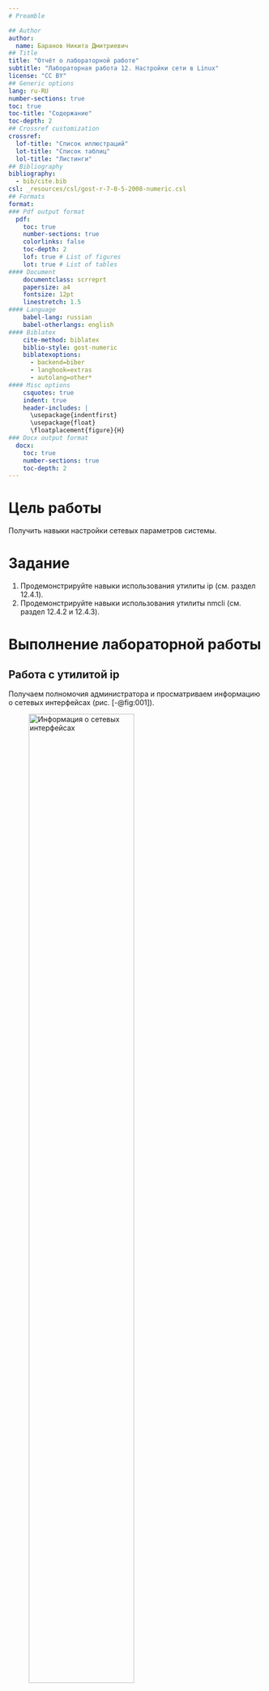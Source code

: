 ```yaml
---
# Preamble

## Author
author:
  name: Баранов Никита Дмитриевич
## Title
title: "Отчёт о лабораторной работе"
subtitle: "Лабораторная работа 12. Настройки сети в Linux"
license: "CC BY"
## Generic options
lang: ru-RU
number-sections: true
toc: true
toc-title: "Содержание"
toc-depth: 2
## Crossref customization
crossref:
  lof-title: "Список иллюстраций"
  lot-title: "Список таблиц"
  lol-title: "Листинги"
## Bibliography
bibliography:
  - bib/cite.bib
csl: _resources/csl/gost-r-7-0-5-2008-numeric.csl
## Formats
format:
### Pdf output format
  pdf:
    toc: true
    number-sections: true
    colorlinks: false
    toc-depth: 2
    lof: true # List of figures
    lot: true # List of tables
#### Document
    documentclass: scrreprt
    papersize: a4
    fontsize: 12pt
    linestretch: 1.5
#### Language
    babel-lang: russian
    babel-otherlangs: english
#### Biblatex
    cite-method: biblatex
    biblio-style: gost-numeric
    biblatexoptions:
      - backend=biber
      - langhook=extras
      - autolang=other*
#### Misc options
    csquotes: true
    indent: true
    header-includes: |
      \usepackage{indentfirst}
      \usepackage{float}
      \floatplacement{figure}{H}
### Docx output format
  docx:
    toc: true
    number-sections: true
    toc-depth: 2
---
```


# Цель работы

Получить навыки настройки сетевых параметров системы.

# Задание

1. Продемонстрируйте навыки использования утилиты ip (см. раздел 12.4.1).
2. Продемонстрируйте навыки использования утилиты nmcli (см. раздел 12.4.2 и 12.4.3).

# Выполнение лабораторной работы

## Работа с утилитой ip

Получаем полномочия администратора и просматриваем информацию о сетевых интерфейсах (рис. [-@fig:001]).

![Информация о сетевых интерфейсах](image/1.png){#fig:001 width=70%}

**Информация об интерфейсе enp0s3:**
- Состояние: `UP, LOWER_UP` - интерфейс включен и активен
- MTU: 1500 - максимальный размер передаваемого блока
- MAC-адрес: `08:00:27:23:10:35`
- Статистика RX: получено 14678 пакетов (14.3 MB)
- Статистика TX: отправлено 7518 пакетов (2.7 MB)
- Ошибки: отсутствуют

Просматриваем информацию о маршрутах (рис. [-@fig:001]).

![Таблица маршрутизации](image/1.png){#fig:001 width=70%}

**Информация о маршрутах:**
- Маршрут по умолчанию: `default via 10.0.2.2 dev enp0s3` - шлюз 10.0.2.2 через интерфейс enp0s3
- Локальная сеть: `10.0.2.0/24 dev enp0s3` - сеть 10.0.2.0/24 доступна через enp0s3
- Протокол: dhcp - адрес получен по DHCP

Просматриваем информацию о назначенных IP-адресах (рис. [-@fig:001], [-@fig:002]).

![Информация об IP-адресах](image/1.png){#fig:001 width=70%}
![Детальная информация об интерфейсах](image/2.png){#fig:002 width=70%}

**Информация об интерфейсе enp0s3:**
- IPv4-адрес: `10.0.2.15/24` - основной адрес с маской /24
- IPv6-адреса: глобальный и link-local адреса
- Broadcast: `10.0.2.255`
- Тип: dynamic - адрес получен динамически

Проверяем подключение к интернету (рис. [-@fig:001]).

![Проверка ping](image/1.png){#fig:001 width=70%}

**Результат ping:**
- 4 пакета отправлено на 8.8.8.8
- 4 пакета получено (0% потерь)
- Время отклика: 44.4-65.3 мс

Добавляем дополнительный IP-адрес к интерфейсу (рис. [-@fig:001]).

![Добавление IP-адреса](image/1.png){#fig:001 width=70%}

Проверяем добавление адреса (рис. [-@fig:002]).

![Проверка добавленного адреса](image/2.png){#fig:002 width=70%}

Сравниваем вывод утилит ip и ifconfig (рис. [-@fig:002]).

![Сравнение ip и ifconfig](image/2.png){#fig:002 width=70%}

Просматриваем открытые порты системы (рис. [-@fig:002]).

![Список открытых портов](image/2.png){#fig:002 width=70%}

**Открытые порты:**
- SSH: порт 22 (прослушивается на всех интерфейсах)
- HTTP: порт 80 (прослушивается на всех интерфейсах)
- FTP: порт 21 (прослушивается на всех интерфейсах)
- DNS: порт 53 (прослушивается на localhost)

## Работа с NetworkManager через nmcli

Просматриваем текущие соединения (рис. [-@fig:003]).

![Текущие сетевые соединения](image/{4E004519-C6A2-4DDF-BC2C-B353DC498579}.png){#fig:003 width=70%}

Создаем соединение dhcp (рис. [-@fig:003]).

![Создание DHCP соединения](image/{4E004519-C6A2-4DDF-BC2C-B353DC498579}.png){#fig:003 width=70%}

Создаем статическое соединение (рис. [-@fig:003]).

![Создание статического соединения](image/{4E004519-C6A2-4DDF-BC2C-B353DC498579}.png){#fig:003 width=70%}

Активируем статическое соединение и проверяем (рис. [-@fig:003]).

![Активация статического соединения](image/{4E004519-C6A2-4DDF-BC2C-B353DC498579}.png){#fig:003 width=70%}

Возвращаемся к DHCP соединению (рис. [-@fig:003]).

![Возврат к DHCP соединению](image/{4E004519-C6A2-4DDF-BC2C-B353DC498579}.png){#fig:003 width=70%}

## Настройка дополнительных параметров

Отключаем автоподключение и настраиваем DNS (рис. [-@fig:004]).

![Настройка DNS и автоподключения](image/4.png){#fig:004 width=70%}

Изменяем IP-адреса соединения (рис. [-@fig:004]).

![Изменение IP-адресов](image/4.png){#fig:004 width=70%}

Активируем измененное соединение (рис. [-@fig:004]).

![Активация измененного соединения](image/4.png){#fig:004 width=70%}

## Работа с nmtui

Запускаем текстовый интерфейс NetworkManager (рис. [-@fig:005]).

![Интерфейс nmtui](image/5.png){#fig:005 width=70%}

Просматриваем настройки сети в графическом интерфейсе (рис. [-@fig:006]).

![Настройки сети в графическом интерфейсе](image/6.png){#fig:006 width=70%}

**Настройки сети:**
- Интерфейс: enp0s3
- IPv4-адрес: 10.20.30.40
- IPv6-адрес: fd17:625c:f037:2:a727:5b5:a56f:7bbf
- MAC-адрес: 08:00:27:2A:F0:35
- Шлюз по умолчанию: 10.0.0.1
- DNS-серверы: 10.0.0.10, 8.8.8.8

Возвращаемся к первоначальному соединению (рис. [-@fig:007]).

![Возврат к первоначальному соединению](image/7.png){#fig:007 width=70%}

# Выводы

Мы получили навыки настройки сетевых параметров системы.

# Список литературы{.unnumbered}

::: {#refs}
:::

